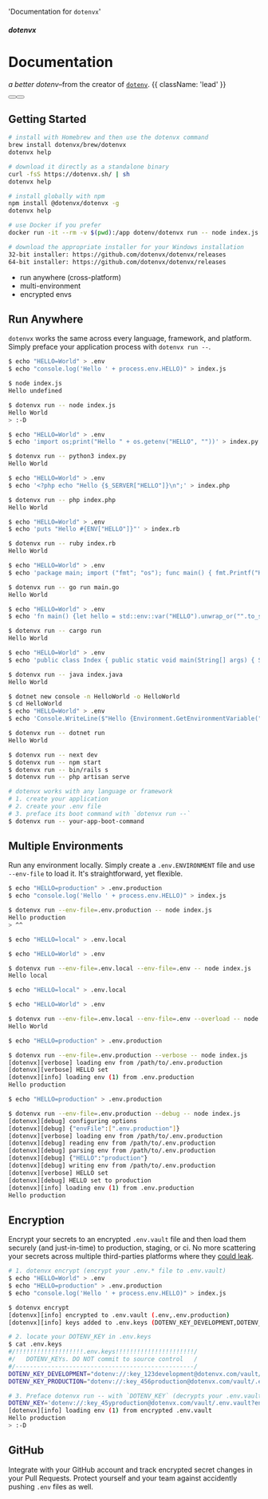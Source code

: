 


  'Documentation for `dotenvx`'

<HeroPattern />

##### dotenvx
# Documentation

*a better dotenv*–from the creator of [`dotenv`](https://github.com/motdotla/dotenv). {{ className: 'lead' }}

<div className="not-prose mt-6 mb-16 flex gap-3">
  <Button href="/docs/quickstart" arrow="right" children="Quickstart" />
  <Button href="/docs/install" variant="outline" children="Installation" />
</div>

## Getting Started

<CodeGroup>

```bash {{ title: "Brew" }}
# install with Homebrew and then use the dotenvx command
brew install dotenvx/brew/dotenvx
dotenvx help
```

```bash {{ title: "Curl" }}
# download it directly as a standalone binary
curl -fsS https://dotenvx.sh/ | sh
dotenvx help
```

```bash {{ title: "Npm" }}
# install globally with npm
npm install @dotenvx/dotenvx -g
dotenvx help
```

```bash {{ title: "Docker" }}
# use Docker if you prefer
docker run -it --rm -v $(pwd):/app dotenv/dotenvx run -- node index.js
```

```bash {{ title: "Windows" }}
# download the appropriate installer for your Windows installation
32-bit installer: https://github.com/dotenvx/dotenvx/releases
64-bit installer: https://github.com/dotenvx/dotenvx/releases
```

</CodeGroup>

* run anywhere (cross-platform)
* multi-environment
* encrypted envs

## Run Anywhere

`dotenvx` works the same across every language, framework, and platform. Simply preface your application process with `dotenvx run --`.

<CodeGroup>

```bash {{ title: 'Node' }}
$ echo "HELLO=World" > .env
$ echo "console.log('Hello ' + process.env.HELLO)" > index.js

$ node index.js
Hello undefined

$ dotenvx run -- node index.js
Hello World
> :-D
```

```bash {{ title: 'Python' }}
$ echo "HELLO=World" > .env 
$ echo 'import os;print("Hello " + os.getenv("HELLO", ""))' > index.py

$ dotenvx run -- python3 index.py
Hello World
```

```bash {{ title: 'PHP' }}
$ echo "HELLO=World" > .env 
$ echo '<?php echo "Hello {$_SERVER["HELLO"]}\n";' > index.php

$ dotenvx run -- php index.php
Hello World
```

```bash {{ title: 'Ruby' }}
$ echo "HELLO=World" > .env 
$ echo 'puts "Hello #{ENV["HELLO"]}"' > index.rb

$ dotenvx run -- ruby index.rb
Hello World
```

```bash {{ title: 'Go' }}
$ echo "HELLO=World" > .env 
$ echo 'package main; import ("fmt"; "os"); func main() { fmt.Printf("Hello %s\n", os.Getenv("HELLO")) }' > main.go

$ dotenvx run -- go run main.go
Hello World
```

```bash {{ title: 'Rust' }}
$ echo "HELLO=World" > .env 
$ echo 'fn main() {let hello = std::env::var("HELLO").unwrap_or("".to_string());println!("Hello {hello}");}' > src/main.rs

$ dotenvx run -- cargo run
Hello World
```

```bash {{ title: 'Java' }}
$ echo "HELLO=World" > .env 
$ echo 'public class Index { public static void main(String[] args) { System.out.println("Hello " + System.getenv("HELLO")); } }' > index.java

$ dotenvx run -- java index.java
Hello World
```

```bash {{ title: '.NET' }}
$ dotnet new console -n HelloWorld -o HelloWorld
$ cd HelloWorld
$ echo "HELLO=World" > .env 
$ echo 'Console.WriteLine($"Hello {Environment.GetEnvironmentVariable("HELLO")}");' > Program.cs

$ dotenvx run -- dotnet run
Hello World
```

```bash {{ title: 'Frameworks' }}
$ dotenvx run -- next dev
$ dotenvx run -- npm start
$ dotenvx run -- bin/rails s
$ dotenvx run -- php artisan serve
```

```bash {{ title: 'Other' }}
# dotenvx works with any language or framework
# 1. create your application
# 2. create your .env file
# 3. preface its boot command with `dotenvx run --`
$ dotenvx run -- your-app-boot-command
```

</CodeGroup>

## Multiple Environments

Run any environment locally. Simply create a `.env.ENVIRONMENT` file and use `--env-file` to load it. It's straightforward, yet flexible.

<CodeGroup>

```bash {{ title: '--env-file' }}
$ echo "HELLO=production" > .env.production 
$ echo "console.log('Hello ' + process.env.HELLO)" > index.js

$ dotenvx run --env-file=.env.production -- node index.js
Hello production
> ^^
```

```bash {{ title: 'multiple' }}
$ echo "HELLO=local" > .env.local

$ echo "HELLO=World" > .env

$ dotenvx run --env-file=.env.local --env-file=.env -- node index.js
Hello local
```

```bash {{ title: '--overload' }}
$ echo "HELLO=local" > .env.local

$ echo "HELLO=World" > .env

$ dotenvx run --env-file=.env.local --env-file=.env --overload -- node index.js
Hello World
```

```bash {{ title: '--verbose' }}
$ echo "HELLO=production" > .env.production

$ dotenvx run --env-file=.env.production --verbose -- node index.js
[dotenvx][verbose] loading env from /path/to/.env.production
[dotenvx][verbose] HELLO set
[dotenvx][info] loading env (1) from .env.production
Hello production
```

```bash {{ title: '--debug' }}
$ echo "HELLO=production" > .env.production

$ dotenvx run --env-file=.env.production --debug -- node index.js
[dotenvx][debug] configuring options
[dotenvx][debug] {"envFile":[".env.production"]}
[dotenvx][verbose] loading env from /path/to/.env.production
[dotenvx][debug] reading env from /path/to/.env.production
[dotenvx][debug] parsing env from /path/to/.env.production
[dotenvx][debug] {"HELLO":"production"}
[dotenvx][debug] writing env from /path/to/.env.production
[dotenvx][verbose] HELLO set
[dotenvx][debug] HELLO set to production
[dotenvx][info] loading env (1) from .env.production
Hello production
```

</CodeGroup>

## Encryption

Encrypt your secrets to an encrypted `.env.vault` file and then load them securely (and just-in-time) to production, staging, or ci. No more scattering your secrets across multiple third-parties platforms where they [could leak](https://techcrunch.com/2023/01/05/circleci-breach/).

<CodeGroup>

```bash {{ title: "Step 1" }}
# 1. dotenvx encrypt (encrypt your .env.* file to .env.vault)
$ echo "HELLO=World" > .env
$ echo "HELLO=production" > .env.production
$ echo "console.log('Hello ' + process.env.HELLO)" > index.js

$ dotenvx encrypt
[dotenvx][info] encrypted to .env.vault (.env,.env.production)
[dotenvx][info] keys added to .env.keys (DOTENV_KEY_DEVELOPMENT,DOTENV_KEY_PRODUCTION)
```

```bash {{ title: "Step 2" }}
# 2. locate your DOTENV_KEY in .env.keys
$ cat .env.keys
#/!!!!!!!!!!!!!!!!!!!.env.keys!!!!!!!!!!!!!!!!!!!!!!/
#/   DOTENV_KEYs. DO NOT commit to source control   /
#/--------------------------------------------------/
DOTENV_KEY_DEVELOPMENT="dotenv://:key_123development@dotenvx.com/vault/.env.vault?environment=development"
DOTENV_KEY_PRODUCTION="dotenv://:key_456production@dotenvx.com/vault/.env.vault?environment=production"
```

```bash {{ title: "Step 3" }}
# 3. Preface dotenvx run -- with `DOTENV_KEY` (decrypts your .env.vault and injects your encrypted envs)
DOTENV_KEY='dotenv://:key_45yproduction@dotenvx.com/vault/.env.vault?environment=production' dotenvx run -- node index.js
[dotenvx][info] loading env (1) from encrypted .env.vault
Hello production
> :-D
```

</CodeGroup>

## GitHub

Integrate with your GitHub account and track encrypted secret changes in your Pull Requests. Protect yourself and your team against accidently pushing `.env` files as well.

<CodeGroup>

```bash {{ title: "Step 1" }}
```
</CodeGroup>


